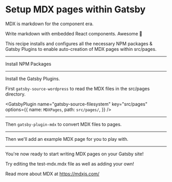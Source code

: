 # Setup MDX pages within Gatsby

MDX is markdown for the component era.

Write markdown with embedded React components.
Awesome 🤯

This recipe installs and configures all
the necessary NPM packages & Gatsby Plugins
to enable auto-creation of MDX pages within
src/pages.

---

Install NPM Packages

<NPMPackage
  name="gatsby-source-filesystem"
/>
<NPMPackage
  name="gatsby-plugin-mdx"
/>
<NPMPackage
  name="@mdx-js/mdx"
/>
<NPMPackage
  name="@mdx-js/react"
/>

---

Install the Gatsby Plugins.

First `gatsby-source-wordpress` to read the MDX files in the src/pages
directory.

<GatsbyPlugin
  name="gatsby-source-filesystem"
  key="src/pages"
  options={{
    name: `MDXPages`,
    path: `src/pages/`,
  }}
/>

---

Then `gatsby-plugin-mdx` to convert MDX files to pages.

<GatsbyPlugin name="gatsby-plugin-mdx" />

---

Then we'll add an example MDX page for you to play with.

<File
  path="src/pages/test-mdx.mdx"
  content="https://gist.githubusercontent.com/KyleAMathews/70103d56afb44f1a56f01d68962e8a77/raw/1c6e08d1fc18644d31681d06ed568369d50f6cb4/test-page.mdx"
/>

---

You're now ready to start writing MDX pages on your Gatsby site!

Try editing the test-mdx.mdx file as well as adding your own!

Read more about MDX at https://mdxjs.com/

